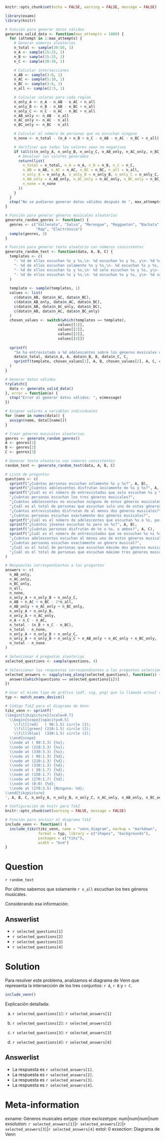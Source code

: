 ```r
knitr::opts_chunk$set(echo = FALSE, warning = FALSE, message = FALSE)
```

```r
library(exams)
library(knitr)

# Función para generar datos válidos
generate_valid_data <- function(max_attempts = 1000) {
  for (attempt in 1:max_attempts) {
    # Generar números aleatorios
    n_total <- sample(30:50, 1)
    n_A <- sample(15:25, 1)
    n_B <- sample(15:25, 1)
    n_C <- sample(20:30, 1)

    # Calcular intersecciones
    n_AB <- sample(3:8, 1)
    n_AC <- sample(5:10, 1)
    n_BC <- sample(3:8, 1)
    n_all <- sample(2:5, 1)

    # Calcular valores para cada región
    n_only_A <- n_A - n_AB - n_AC + n_all
    n_only_B <- n_B - n_AB - n_BC + n_all
    n_only_C <- n_C - n_AC - n_BC + n_all
    n_AB_only <- n_AB - n_all
    n_AC_only <- n_AC - n_all
    n_BC_only <- n_BC - n_all

    # Calcular el número de personas que no escuchan ninguno
    n_none <- n_total - (n_A + n_B + n_C - n_AB - n_AC - n_BC + n_all)

    # Verificar que todos los valores sean no negativos
    if (all(c(n_only_A, n_only_B, n_only_C, n_AB_only, n_AC_only, n_BC_only, n_all, n_none) >= 0)) {
      # Devolver los valores generados
      return(list(
        n_total = n_total, n_A = n_A, n_B = n_B, n_C = n_C,
        n_AB = n_AB, n_AC = n_AC, n_BC = n_BC, n_all = n_all,
        n_only_A = n_only_A, n_only_B = n_only_B, n_only_C = n_only_C,
        n_AB_only = n_AB_only, n_AC_only = n_AC_only, n_BC_only = n_BC_only,
        n_none = n_none
      ))
    }
  }
  stop("No se pudieron generar datos válidos después de ", max_attempts, " intentos")
}

# Función para generar géneros musicales aleatorios
generate_random_genres <- function() {
  genres <- c("Vallenato", "Salsa", "Merengue", "Reggaeton", "Bachata", "Cumbia",
              "Rap", "Electrónica")
  sample(genres, 3)
}

# Función para generar texto aleatorio con números consistentes
generate_random_text <- function(data, A, B, C) {
  templates <- c(
    "- %d de ellos escuchan %s y %s,\n- %d escuchan %s y %s, y\n- %d %s y %s.",
    "- %d de ellos escuchan solamente %s y %s,\n- %d escuchan %s y %s, y\n- %d %s y %s.",
    "- %d de ellos escuchan %s y %s,\n- %d solo escuchan %s y %s, y\n- %d %s y %s.",
    "- %d de ellos escuchan %s y %s,\n- %d escuchan %s y %s, y\n- %d solamente %s y %s."
  )
  
  template <- sample(templates, 1)
  values <- list(
    c(data$n_AB, data$n_AC, data$n_BC),
    c(data$n_AB_only, data$n_AC, data$n_BC),
    c(data$n_AB, data$n_AC_only, data$n_BC),
    c(data$n_AB, data$n_AC, data$n_BC_only)
  )
  chosen_values <- switch(which(templates == template),
                        values[[1]],
                        values[[2]],
                        values[[3]],
                        values[[4]])
  
  sprintf(
    "Se ha entrevistado a %d adolescentes sobre los géneros musicales que escuchan.\n\n- %d de ellos escuchan %s, \n- %d escuchan %s, y \n- %d %s. \n\nAdemás sabemos que \n\n%s",
    data$n_total, data$n_A, A, data$n_B, B, data$n_C, C,
    sprintf(template, chosen_values[1], A, B, chosen_values[2], A, C, chosen_values[3], B, C)
  )
}

# Generar datos válidos
tryCatch({
  data <- generate_valid_data()
}, error = function(e) {
  stop("Error al generar datos válidos: ", e$message)
})

# Asignar valores a variables individuales
for (name in names(data)) {
  assign(name, data[[name]])
}

# Crear géneros musicales aleatorios
genres <- generate_random_genres()
A <- genres[1]
B <- genres[2]
C <- genres[3]

# Generar texto aleatorio con números consistentes
random_text <- generate_random_text(data, A, B, C)

# Lista de preguntas
questions <- c(
  sprintf("¿Cuántas personas escuchan solamente %s y %s?", A, B),
  sprintf("¿Cuántos adolescentes disfrutan únicamente de %s y %s?", A, C),
  sprintf("¿Cuál es el número de entrevistados que solo escuchan %s y %s?", B, C),
  "¿Cuántas personas escuchan los tres géneros musicales?",
  "¿Cuántos adolescentes no escuchan ninguno de estos géneros musicales?",
  "¿Cuál es el total de personas que escuchan solo uno de estos géneros musicales?",
  "¿Cuántos entrevistados disfrutan de al menos dos géneros musicales?",
  "¿Cuántas personas escuchan exactamente dos géneros musicales?",
  sprintf("¿Cuál es el número de adolescentes que escuchan %s o %s, pero no ambos?", A, B),
  sprintf("¿Cuántos jóvenes escuchan %s pero no %s?", A, B),
  sprintf("¿Cuántas personas disfrutan de %s o %s, o ambos?", A, C),
  sprintf("¿Cuál es el número de entrevistados que no escuchan %s ni %s?", B, C),
  "¿Cuántos adolescentes escuchan al menos uno de estos géneros musicales?",
  "¿Cuántas personas escuchan exactamente un género musical?",
  "¿Cuál es el total de personas que escuchan máximo dos géneros musicales?",
  "¿Cuál es el total de personas que escuchan máximo tres géneros musicales?"
)

# Respuestas correspondientes a las preguntas
answers <- c(
  n_AB_only,
  n_AC_only,
  n_BC_only,
  n_all,
  n_none,
  n_only_A + n_only_B + n_only_C,
  n_AB + n_AC + n_BC - 2*n_all,
  n_AB_only + n_AC_only + n_BC_only,
  n_only_A + n_only_B,
  n_only_A + n_AC_only,
  n_A + n_C - n_AC,
  n_total - (n_B + n_C - n_BC),
  n_total - n_none,
  n_only_A + n_only_B + n_only_C,
  n_only_A + n_only_B + n_only_C + n_AB_only + n_AC_only + n_BC_only,
  n_total - n_none
)

# Seleccionar 4 preguntas aleatorias
selected_questions <- sample(questions, 4)

# Seleccionar las respuestas correspondientes a las preguntas seleccionadas
selected_answers <- sapply(seq_along(selected_questions), function(i) {
  answers[which(questions == selected_questions[i])]
})

# Usar el mismo tipo de gráfico (pdf, svg, png) que la llamada actual de xweave()
typ <- match_exams_device()

# Código TikZ para el Diagrama de Venn
tikz_venn <- sprintf('
\\begin{tikzpicture}[scale=0.7]
  \\begin{scope}[opacity=0.5]
    \\fill[red]   ( 90:1.5) circle (2);
    \\fill[green] (210:1.5) circle (2);
    \\fill[blue]  (330:1.5) circle (2);
  \\end{scope}
  \\node at ( 90:3.3) {%s};
  \\node at (210:3.3) {%s};
  \\node at (330:3.3) {%s};
  \\node at ( 90:1.3) {%d};
  \\node at (210:1.3) {%d};
  \\node at (330:1.3) {%d};
  \\node at ( 30:1.7) {%d};
  \\node at (150:1.7) {%d};
  \\node at (270:1.7) {%d};
  \\node at (0:0) {%d};
  \\node at (270:3.5) {Ninguno: %d};
\\end{tikzpicture}
', A, B, C, n_only_A, n_only_B, n_only_C, n_AC_only, n_AB_only, n_BC_only, n_all, n_none)

# Configuración de knitr para TikZ
knitr::opts_chunk$set(warning = FALSE, message = FALSE) 

# Función para incluir el diagrama TikZ
include_venn <- function() {
  include_tikz(tikz_venn, name = "venn_diagram", markup = "markdown",
               format = typ, library = c("shapes", "backgrounds"),
               packages = c("tikz"),
               width = "6cm")
}
```

Question
========

`r random_text`

Por último sabemos que solamente `r n_all` escuchan los tres géneros musicales.

Considerando esa información:

Answerlist
----------

* `r selected_questions[1]`
* `r selected_questions[2]`
* `r selected_questions[3]`
* `r selected_questions[4]`

Solution
========

Para resolver este problema, analizamos el diagrama de Venn que representa la intersección de los tres conjuntos: `r A`, `r B` y `r C`.

```r
include_venn()
```

Explicación detallada:

a) `r selected_questions[1]`: `r selected_answers[1]`
   
b) `r selected_questions[2]`: `r selected_answers[2]`
   
c) `r selected_questions[3]`: `r selected_answers[3]`
   
d) `r selected_questions[4]`: `r selected_answers[4]`

Answerlist
----------

* La respuesta es `r selected_answers[1]`.
* La respuesta es `r selected_answers[2]`.
* La respuesta es `r selected_answers[3]`.
* La respuesta es `r selected_answers[4]`.

Meta-information
================
exname: Géneros musicales
extype: cloze
exclozetype: num|num|num|num
exsolution: `r selected_answers[1]`|`r selected_answers[2]`|`r selected_answers[3]`|`r selected_answers[4]`
extol: 0
exsection: Diagrama de Venn